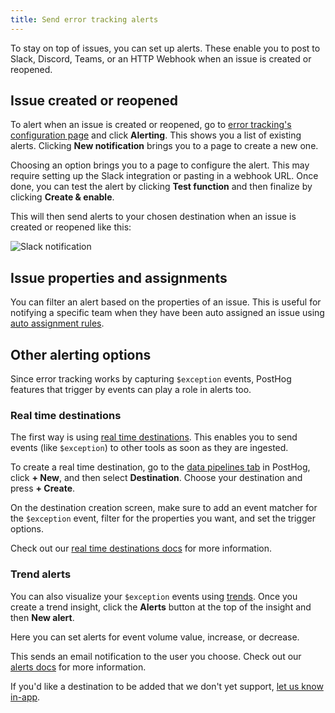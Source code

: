 ```yaml
---
title: Send error tracking alerts
---
```


To stay on top of issues, you can set up alerts. These enable you to post to Slack, Discord, Teams, or an HTTP Webhook when an issue is created or reopened.

## Issue created or reopened

To alert when an issue is created or reopened, go to [error tracking's configuration page](https://app.posthog.com/error_tracking/configuration?tab=error-tracking-alerting#selectedSetting=error-tracking-alerting) and click **Alerting**. This shows you a list of existing alerts. Clicking **New notification** brings you to a page to create a new one.

<ProductScreenshot
    imageLight="https://res.cloudinary.com/dmukukwp6/image/upload/Clean_Shot_2025_04_08_at_11_53_54_2x_81605f7812.png"
    imageDark="https://res.cloudinary.com/dmukukwp6/image/upload/Clean_Shot_2025_04_08_at_11_53_11_2x_8b15ee84e0.png"
    alt="Error tracking alerting"
    classes="rounded"
/>

Choosing an option brings you to a page to configure the alert. This may require setting up the Slack integration or pasting in a webhook URL. Once done, you can test the alert by clicking **Test function** and then finalize by clicking **Create & enable**.

This will then send alerts to your chosen destination when an issue is created or reopened like this:

![Slack notification](https://res.cloudinary.com/dmukukwp6/image/upload/Clean_Shot_2025_04_08_at_14_02_41_2x_2410295066.png)

## Issue properties and assignments

You can filter an alert based on the properties of an issue. This is useful for notifying a specific team when they have been auto assigned an issue using [auto assignment rules](/docs/error-tracking/managing-issues#auto-assignment-rules).

<ProductScreenshot
    imageLight="https://res.cloudinary.com/dmukukwp6/image/upload/assignee_filter_light_e575af6512.png"
    imageDark="https://res.cloudinary.com/dmukukwp6/image/upload/assignee_filter_dark_9a8907af03.png"
    alt="Error tracking alert assignee filtering"
    classes="rounded"
/>

## Other alerting options

Since error tracking works by capturing `$exception` events, PostHog features that trigger by events can play a role in alerts too.

### Real time destinations

The first way is using [real time destinations](/docs/cdp/destinations). This enables you to send events (like `$exception`) to other tools as soon as they are ingested.

To create a real time destination, go to the [data pipelines tab](https://app.posthog.com/pipeline/overview) in PostHog, click **+ New**, and then select **Destination**. Choose your destination and press **+ Create**.

On the destination creation screen, make sure to add an event matcher for the `$exception` event, filter for the properties you want, and set the trigger options.

<ProductScreenshot
  imageLight="https://res.cloudinary.com/dmukukwp6/image/upload/Clean_Shot_2025_04_08_at_14_13_50_2x_8ca29f29f2.png"
  imageDark="https://res.cloudinary.com/dmukukwp6/image/upload/Clean_Shot_2025_04_08_at_14_14_04_2x_dcbf8f025e.png"
  alt="Real time destination"
  classes="rounded"
/>

Check out our [real time destinations docs](/docs/cdp/destinations) for more information.

### Trend alerts

You can also visualize your `$exception` events using [trends](/docs/product-analytics/trends/overview). Once you create a trend insight, click the **Alerts** button at the top of the insight and then **New alert**. 

Here you can set alerts for event volume value, increase, or decrease.

<ProductScreenshot
  imageLight="https://res.cloudinary.com/dmukukwp6/image/upload/Clean_Shot_2025_04_08_at_14_26_43_2x_4ef6402556.png"
  imageDark="https://res.cloudinary.com/dmukukwp6/image/upload/Clean_Shot_2025_04_08_at_14_25_35_2x_f36353143b.png"
  alt="Insight alert"
  classes="rounded"
/>

This sends an email notification to the user you choose. Check out our [alerts docs](/docs/alerts) for more information.


<CalloutBox icon="IconInfo" title="Can't find your alert?" type="fyi">

  If you'd like a destination to be added that we don't yet support, [let us know in-app](https://app.posthog.com/project/2#panel=support%3Afeedback%3Aerror_tracking%3A%3Afalse).

</CalloutBox>
